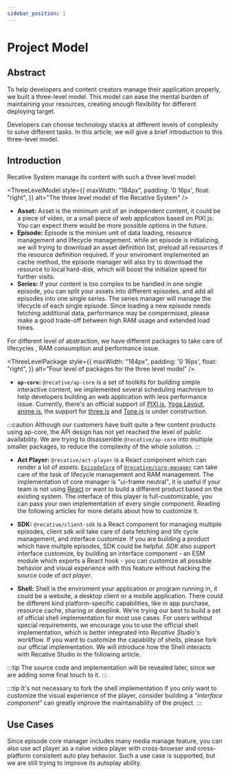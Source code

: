 ```yaml
---
sidebar_position: 1
---
```




# Project Model

## Abstract

To help developers and content creators manage their application properly, we
built a three-level model. This model can ease the mental burden of maintaining
your resources, creating enough flexibility for different deploying target.

Developers can choose technology stacks at different levels of complexity to
solve different tasks. In this article, we will give a brief introduction to
this three-level model.

## Introduction

Recative System manage its content with such a three level model:

<ThreeLevelModel
  style={{
      maxWidth: "184px",
      padding: '0 16px',
      float: "right",
  }}
  alt="The three level model of the Recative System"
/>

* **Asset:** Asset is the minimum unit of an independent content, it could be a
  piece of video, or a small piece of web application based on PIXI.js. You can
  expect there would be more possible options in the future.
* **Episode:** Episode is the minium unit of data loading, resource
  management and lifecycle management. while an episode is initializing, we will
  trying to download an asset definition list, preload all resources if the
  resource definition required. If your enviroment implemented an cache method,
  the episode manager will also try to download the resource to local hard-disk,
  which will boost the initialize speed for further visits.
* **Series:** If your content is too complex to be handled in one single episode,
  you can split your assets into different episodes, and add all episodes into
  one single series. The series manager will manage the lifecycle of each single
  episode. Since loading a new episode needs fetching additional data,
  performance may be compermised, please make a good trade-off between high RAM
  usage and extended load times.

For different level of abstraction, we have different packages to take care of
lifecycles , RAM consumption and performance issue.

<ThreeLevelPackage
  style={{
      maxWidth: "184px",
      padding: '0 16px',
      float: "right",
  }}
  alt="Four level of packages for the three level model"
/>

* **`ap-core`:** `@recative/ap-core` is a set of toolkits for building 
  simple interactive content, we implemented several scheduling machnism to help
  developers building an web application with less performance issue. Currently,
  there's an official support of [PIXI.js](https://pixijs.com/),
  [Yoga Layout](https://yogalayout.com/), [anime.js](https://animejs.com/),
  the support for [three.js](https://threejs.org/) and
  [Tone.js](https://tonejs.github.io/) is under construction.

:::caution
Although our customers have built quite a few content products using ap-core,
the API design has not yet reached the level of public availability. We are
trying to disassemble `@recative/ap-core` into multiple smaller packages, to
reduce the complexity of the whole solution.
:::

* **Act Player:** `@recative/act-player` is a React component which can render
  a lot of *assets*. [`EpisodeCore`](/api/core-manager/class/EpisodeCore) 
  of [`@recative/core-manager`](http://localhost:3000/api/core-manager) can take
  care of the task of lifecycle management and RAM management. The implementation
  of core manager is "ui-frame neutral", it is useful if your team is not using
  [React](https://reactjs.org/) or want to build a different product based on
  the existing system. The interface of this player is full-customizable, you can
  pass your own implementation of every single component. Reading the following
  articles for more details about how to customize it. 

* **SDK:** `@recative/client-sdk` is a React component for managing multiple
  episodes, client sdk will take care of data fetching and life cycle management,
  and interface customize. If you are building a product which have multple
  episodes, SDK could be helpful. *SDK* also support interface customize, by
  building an interface component - an ESM module which exports a React hook - 
  you can customize all possible behavior and visual experience with this 
  feature without hacking the source code of *act player*.

* **Shell:** Shell is the enviroment your application or program running in, it
  could be a website, a desktop client or a mobile application. There could be 
  different kind platform-specific capabilities, like in app purchase, resource
  cache, sharing or deeplink. We're trying our best to build a set of official 
  shell implementation for most use cases. For users without special requirements, 
  we encourage you to use the official shell implementation, which is better
  integrated into *Recative Studio*'s workflow. If you want to customize the
  capability of shells, please fork our official implementation. We will
  introduce how the Shell interacts with Recative Studio in the following article.

:::tip
The source code and implementation will be revealed later, since we are adding
some final touch to it.
:::

:::tip
It's not necessary to fork the shell implementation if you only want to
customize the visual experience of the player, consider building a *"interface
component"* can greatly improve the maintainability of the project. 
:::

## Use Cases

Since episode core manager includes many media manage feature, you can also use
act player as a naïve video player with cross-browser and cross-platform
consistent auto play behavior.
Such a use case is supported, but we are still trying to improve its autoplay
ability.
